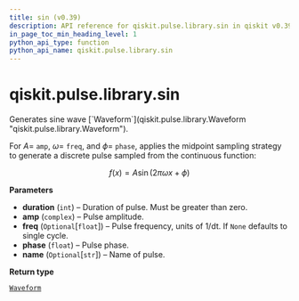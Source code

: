 ```yaml
---
title: sin (v0.39)
description: API reference for qiskit.pulse.library.sin in qiskit v0.39
in_page_toc_min_heading_level: 1
python_api_type: function
python_api_name: qiskit.pulse.library.sin
---
```


<span id="qiskit-pulse-library-sin" />

# qiskit.pulse.library.sin

<Function id="qiskit.pulse.library.sin" isDedicatedPage={true} github="https://github.com/qiskit/qiskit/tree/stable/0.22/qiskit/pulse/library/discrete.py" signature="sin(duration, amp, freq=None, phase=0, name=None)">
  Generates sine wave [`Waveform`](qiskit.pulse.library.Waveform "qiskit.pulse.library.Waveform").

  For $A=$ `amp`, $\omega=$ `freq`, and $\phi=$ `phase`, applies the midpoint sampling strategy to generate a discrete pulse sampled from the continuous function:

$$
f(x) = A \sin(2 \pi \omega x + \phi)
$$

  **Parameters**

  *   **duration** (`int`) – Duration of pulse. Must be greater than zero.
  *   **amp** (`complex`) – Pulse amplitude.
  *   **freq** (`Optional`\[`float`]) – Pulse frequency, units of 1/dt. If `None` defaults to single cycle.
  *   **phase** (`float`) – Pulse phase.
  *   **name** (`Optional`\[`str`]) – Name of pulse.

  **Return type**

  [`Waveform`](qiskit.pulse.library.Waveform "qiskit.pulse.library.waveform.Waveform")
</Function>

